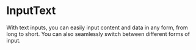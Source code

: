 
# InputText

With text inputs, you can easily input content and data in any form, from long to short. You can also seamlessly switch between different forms of input. 

<Tabs>
    <Tabs.Tab title="Overview" ><Overview components={props.components} /></Tabs.Tab>
    <Tabs.Tab title="Guidelines" ><Guidelines components={props.components} /></Tabs.Tab>
    <Tabs.Tab title="APIs" ><Api components={props.components} /></Tabs.Tab>
</Tabs>
